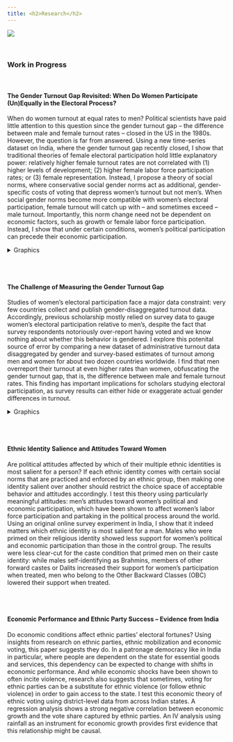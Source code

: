 ```yaml
---
title: <h2>Research</h2>
---
```




![](pics/women2.jpg){}

<br>


### Work in Progress

<br>

#### **The Gender Turnout Gap Revisited: When Do Women Participate (Un)Equally in the Electoral Process?**

When do women turnout at equal rates to men? Political scientists have paid little attention to this question since the gender turnout gap -- the difference between male and female turnout rates -- closed in the US in the 1980s. However, the question is far from answered. Using a new time-series dataset on India, where the gender turnout gap recently closed, I show that traditional theories of female electoral participation hold little explanatory power: relatively higher female turnout rates are not correlated with (1) higher levels of development; (2) higher female labor force participation rates; or (3) female representation. Instead, I propose a theory of social norms, where conservative social gender norms act as additional, gender-specific costs of voting that depress women's turnout but not men's. When social gender norms become more compatible with women's electoral participation, female turnout will catch up with -- and sometimes exceed -- male turnout. Importantly, this norm change need not be dependent on economic factors, such as growth or female labor force participation. Instead, I show that under certain conditions, women's political participation can precede their economic participation.</p>
</details>


<details>
<summary>Graphics</summary>
<p>
```r
library(raster)
library(ggplot2)
library(tidyverse)
library(plotly)

LSdata <- read.csv("C:/Users/franz/Dropbox/PhD/Dissertation/Turnout Data/0 - Lok Sabha/TCPD_LokSabha_VoterTurnout_2019-09-10.csv")
LSdata$gg <- LSdata$m_turnout-LSdata$f_turnout
LSdata$f_turnout <- round(LSdata$f_turnout,digits=2)
LSdata$m_turnout <- round(LSdata$m_turnout,digits=2)

LokSabha <- ggplot(LSdata, aes(x=year)) +
  ggtitle("Turnout For Indian National Elections, by Gender") +
  geom_line(aes(y=f_turnout, color="Female"), size=1) +
  geom_point(aes(y=f_turnout, color="Female",text=sprintf("Year: %s<br>Female Turnout: %s", year, f_turnout)), size=1.5) +
  geom_line(aes(y=m_turnout, color="Male"), size=1) +
  geom_point(aes(y=m_turnout, color="Male",text=sprintf("Year: %s<br>Male Turnout: %s", year, m_turnout)), size=1.5) +
  scale_y_continuous(limits=c(45,70)) + 
  scale_x_continuous(breaks=unique(LSdata$year)) + 
  scale_color_manual(values = c("red","blue")) +
  labs(colour="Gender") +
  xlab("Year") +
  ylab("Turnout (in %)") +
  theme_classic()+
  theme(legend.position = "bottom",
        axis.text.x=element_text(angle = 45, hjust = 1),
        plot.title = element_text(size = 15, face = "bold"))
LokSabha

```

<br>

```r
library(raster)
library(ggplot2)
library(tidyverse)
library(plotly)
library(grid)
library(gridExtra)

statemap <- getData('GADM', country='IND', level=1)
colnames(statemap@data)[4] <- "state"
#rename some states
statemap@data$state[statemap@data$state=="Jammu and Kashmir"] <- "Jammu & Kashmir"
statemap@data$state[statemap@data$state=="NCT of Delhi"] <- "Delhi"
statemap@data$state[statemap@data$state=="Odisha"] <- "Orissa"
statemap@data$state[statemap@data$state=="Andaman and Nicobar"] <- "Andaman & Nicobar Islands"
statemap@data$state[statemap@data$state=="Dadra and Nagar Haveli"] <- "Dadra & Nagar Haveli"
statemap@data$state[statemap@data$state=="Daman and Diu"] <- "Daman & Diu"

statemap <- fortify(statemap,region="state")
colnames(statemap)[6] <- "state"
statemap <- statemap[order(statemap$group,statemap$order),]
statemap$state <- str_squish(statemap$state)

LS <- readRDS("C:/Users/franz/Dropbox/PhD/Dissertation/Turnout Data/0 - Lok Sabha/PC-level turnout data/LSbystate.rds")
LS$state <- str_squish(LS$state)
LS2019 <- LS[LS$year==2019,]
statemap2019 <- merge(statemap,LS2019,by="state",all.x=T)
statemap2019 <- statemap2019[order(statemap2019$group,statemap2019$order),]

LS2014 <- LS[LS$year==2014,]
old.statemap <- statemap
old.statemap$state[old.statemap$state=="Telangana"] <- "Andhra Pradesh"
statemap2014 <- merge(old.statemap,LS2014,by="state",all.x=T)
statemap2014 <- statemap2014[order(statemap2014$group,statemap2014$order),]

LS2009 <- LS[LS$year==2009,]
old.statemap <- statemap
old.statemap$state[old.statemap$state=="Telangana"] <- "Andhra Pradesh"
statemap2009 <- merge(old.statemap,LS2009,by="state",all.x=T)
statemap2009 <- statemap2009[order(statemap2009$group,statemap2009$order),]

LS2004 <- LS[LS$year==2004,]
old.statemap <- statemap
old.statemap$state[old.statemap$state=="Telangana"] <- "Andhra Pradesh"
statemap2004 <- merge(old.statemap,LS2004,by="state",all.x=T)
statemap2004 <- statemap2004[order(statemap2004$group,statemap2004$order),]


LS.map2004 <- ggplot() +
  geom_polygon(data = statemap2004, 
               aes(x = long, y = lat, fill=gg,group = group,
                   text=sprintf("State: %s<br>Gender Gap: %s", state, gg)),
               color = 'gray',  size = .2) +
  xlab("") +
  ylab("") +
  ggtitle("2004 General Election") +
  scale_fill_gradient2(limits=c(-20,20),
                       midpoint = 0, low = "darkgreen", mid = "yellow", high = "red",
                       na.value = "grey50",
                       name="Gender Gap (in pctage pts)") +
  theme_classic() +
  theme(axis.text=element_blank(),axis.ticks=element_blank(),axis.line=element_blank(),legend.position="bottom")

LS.map2019 <- ggplot() +
  geom_polygon(data = statemap2019, 
               aes(x = long, y = lat, fill=gg,group = group,
                   text=sprintf("State: %s<br>Gender Gap: %s", state, gg)),
               color = 'gray',  size = .2) +
  xlab("") +
  ylab("") +
  ggtitle("2019 General Election") +
  scale_fill_gradient2(limits=c(-20,20),
                       midpoint = 0, low = "darkgreen", mid = "yellow", high = "red",
                       na.value = "grey50",
                       name="Gender Gap (in pctage pts)") +
  theme_classic() +
  theme(axis.text=element_blank(),axis.ticks=element_blank(),axis.line=element_blank(),legend.position="bottom")

grid.arrange(LS.map2004,LS.map2019,ncol=2,top=textGrob("Gender Gap in Turnout in India, by State",gp=gpar(fontsize=15,font=2)))

```
</p></details>

<br>
<br>


#### **The Challenge of Measuring the Gender Turnout Gap**

Studies of women's electoral participation face a major data constraint: very few countries collect and publish gender-disaggregated turnout data. Accordingly, previous scholarship mostly relied on survey data to gauge women’s electoral participation relative to men’s, despite the fact that survey respondents notoriously over-report having voted and we know nothing about whether this behavior is gendered. I explore this potenital source of error by comparing a  new dataset of administrative turnout data disaggregated by gender and survey-based estimates of turnout among men and women for about two dozen countries worldwide. I find that men overreport their turnout at even higher rates than women, obfuscating the gender turnout gap, that is, the difference between male and female turnout rates. This finding has important implications for scholars studying electoral participation, as survey results can either hide or exaggerate actual gender differences in turnout.</p>

<details>
<summary>Graphics</summary>
<p>
```r
library(raster)
library(ggplot2)
library(tidyverse)
library(plotly)
global <- readRDS("C:/Users/franz/Dropbox/PhD/Dissertation/Turnout Data/global.rds")
plot1 <- ggplot(global,aes(x=year,y=gg,color=country)) +
  geom_line(size=1) +
  geom_point(size=1.5) +
  geom_hline(yintercept=0) +
  xlab("Year") +
  ylab("Gender Gap (in pctage points)") +
  labs(color = "Country") +
  scale_color_manual(values = c('#8dd3c7','#ffffb3','#bebada','#fb8072','#80b1d3','#fdb462','#b3de69','#fccde5','#d9d9d9','#bc80bd','#ccebc5','#dfc27d','#df65b0','#33a02c','#1f78b4','#fe9929','#e31a1c','#878787')) +
  scale_x_continuous(breaks=seq(1900,2020,20)) + 
  scale_y_continuous(breaks=seq(-15,40,5)) + 
  theme_minimal() +
  theme(legend.position = "bottom")
plot1
```
</p></details>




<br>
<br>



#### **Ethnic Identity Salience and Attitudes Toward Women**

Are political attitudes affected by which of their multiple ethnic identities is most salient for a person? If each ethnic identity comes with certain social norms that are practiced and enforced by an ethnic group, then making one identity salient over another should restrict the choice space of acceptable behavior and attitudes accordingly. I test this theory using particularly meaningful attitudes: men’s attitudes toward women’s political and economic participation, which have been shown to affect women’s labor force participation and partaking in the political process around the world. Using an original online survey experiment in India, I show that it indeed matters which ethnic identity is most salient for a man. Males who were primed on their religious identity showed less support for women’s political and economic participation than those in the control group. The results were less clear-cut for the caste condition that primed men on their caste identity: while males self-identifying as Brahmins, members of other forward castes or Dalits increased their support for women’s participation when treated, men who belong to the Other Backward Classes (OBC) lowered their support when treated.


<br>
<br>


#### **Economic Performance and Ethnic Party Success -- Evidence from India**

Do economic conditions affect ethnic parties’ electoral fortunes? Using insights from research on ethnic parties, ethnic mobilization and economic voting, this paper suggests they do. In a patronage democracy like in India in particular, where people are dependent on the state for essential goods and services, this dependency can be expected to change with shifts in economic performance. And while economic shocks have been shown to often incite violence, research also suggests that sometimes, voting for ethnic parties can be a substitute for ethnic violence (or follow ethnic violence) in order to gain access to the state. I test this economic theory of ethnic voting using district-level data from across Indian states. A regression analysis shows a strong negative correlation between economic growth and the vote share captured by ethnic parties. An IV analysis using rainfall as an instrument for economic growth provides first evidence that this relationship might be causal.